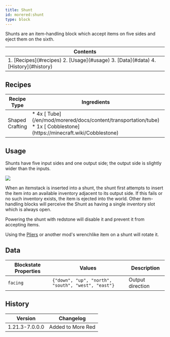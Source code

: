 ```yaml
---
title: Shunt
id: morered:shunt
type: block
---
```


Shunts are an item-handling block which accept items on five sides and eject them on the sixth.

<table>
	<thead><tr><th>Contents</th></tr></thead>
	<tbody><tr><td>
		1. [Recipes](#recipes)
		2. [Usage](#usage)
		3. [Data](#data)
		4. [History](#history)
	</td></tr></tbody>
</table>

## Recipes

<table>
	<thead>
		<tr>
			<th>Recipe Type</th>
			<th>Ingredients</th>
			<th>Output</th>
			<th>Example</th>
		</tr>
	</thead>
	<tbody>
		<tr>
			<td>Shaped Crafting</td>
			<td style={{width: '30%'}}>
				* 4x [<ModAsset width={32} height={32} location='morered:tube'/> Tube](/en/mod/morered/docs/content/transportation/tube)
				* 1x [<ModAsset width={32} height={32} location='cobblestone'/> Cobblestone](https://minecraft.wiki/Cobblestone)
			</td>
			<td>
				* 1x Shunt
			</td>
			<td>
				![Shaped Crafting Recipe for Shunts](https://commoble.net/images/morered/recipes/shunt_recipe.png)
			</td>
		</tr>
	</tbody>
</table>

## Usage

Shunts have five input sides and one output side; the output side is slightly wider than the inputs.

![](https://commoble.net/images/tubesreloaded/shunt.png)

When an itemstack is inserted into a shunt, the shunt first attempts to insert the item into an available inventory adjacent to its output side.
If this fails or no such inventory exists, the item is ejected into the world.
Other item-handling blocks will perceive the Shunt as having a single inventory slot which is always open.

Powering the shunt with redstone will disable it and prevent it from accepting items.

Using the [Pliers](/en/mod/morered/docs/content/transportation/pliers) or another mod's wrenchlike item on a shunt will rotate it.


## Data

| Blockstate Properties | Values | Description
| --- | - | -
| `facing` | `{"down", "up", "north", "south", "west", "east"}` | Output direction

## History
| Version | Changelog
| --- | -
| 1.21.3-7.0.0.0 | Added to More Red
